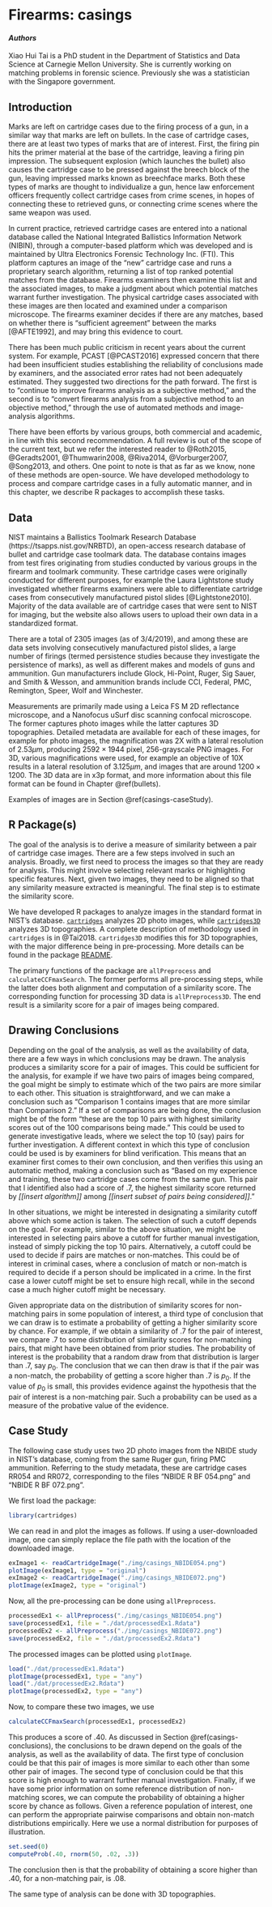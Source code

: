 # Firearms: casings {#casings}

#### *Authors* {-}
Xiao Hui Tai is a PhD student in the Department of Statistics and Data Science at Carnegie Mellon University. She is currently working on matching problems in forensic science. Previously she was a statistician with the Singapore government.

## Introduction

Marks are left on cartridge cases due to the firing process of a gun, in a similar way that marks are left on bullets. In the case of cartridge cases, there are at least two types of marks that are of interest. First, the firing pin hits the primer material at the base of the cartridge, leaving a firing pin impression. The subsequent explosion (which launches the bullet) also causes the cartridge case to be pressed against the breech block of the gun, leaving impressed marks known as breechface marks. Both these types of marks are thought to individualize a gun, hence law enforcement officers frequently collect cartridge cases from crime scenes, in hopes of connecting these to retrieved guns, or connecting crime scenes where the same weapon was used.

In current practice, retrieved cartridge cases are entered into a national database called the National Integrated Ballistics Information Network (NIBIN), through a computer-based platform which was developed and is maintained by Ultra Electronics Forensic Technology Inc. (FTI). This platform captures an image of the "new" cartridge case and runs a proprietary search algorithm, returning a list of top ranked potential matches from the database. Firearms examiners then examine this list and the associated images, to make a judgment about which potential matches warrant further investigation. The physical cartridge cases associated with these images are then located and examined under a comparison microscope. The firearms examiner decides if there are any matches, based on whether there is "sufficient agreement" between the marks [@AFTE1992], and may bring this evidence to court.

There has been much public criticism in recent years about the current system. For example, PCAST [@PCAST2016] expressed concern that there had been insufficient studies establishing the reliability of conclusions made by examiners, and the associated error rates had not been adequately estimated. They suggested two directions for the path forward. The first is to "continue to improve firearms analysis as a subjective method," and the second is to "convert firearms analysis from a subjective method to an objective method," through the use of automated methods and image-analysis algorithms.

There have been efforts by various groups, both commercial and academic, in line with this second recommendation. A full review is out of the scope of the current text, but we refer the interested reader to @Roth2015, @Geradts2001, @Thumwarin2008, @Riva2014, @Vorburger2007, @Song2013, and others. One point to note is that as far as we know, none of these methods are open-source. We have developed methodology to process and compare cartridge cases in a fully automatic manner, and in this chapter, we describe R packages to accomplish these tasks.


## Data 
NIST maintains a Ballistics Toolmark Research Database (https://tsapps.nist.gov/NRBTD), an open-access research database of bullet and cartridge case toolmark data. The database contains images from test fires originating from studies conducted by various groups in the firearm and toolmark community. These cartridge cases were originally conducted for different purposes, for example the Laura Lightstone study investigated whether firearms examiners were able to differentiate cartridge cases from consecutively manufactured pistol slides [@Lightstone2010]. Majority of the data available are of cartridge cases that were sent to NIST for imaging, but the website also allows users to upload their own data in a standardized format.

There are a total of 2305 images (as of 3/4/2019), and among these are data sets involving consecutively manufactured pistol slides, a large number of firings (termed persistence studies because they investigate the persistence of marks), as well as different makes and models of guns and ammunition. Gun manufacturers include Glock, Hi-Point, Ruger, Sig Sauer, and Smith \& Wesson, and ammunition brands include CCI, Federal, PMC, Remington, Speer, Wolf and Winchester.

Measurements are primarily made using a Leica FS M 2D reflectance microscope, and a Nanofocus uSurf disc scanning confocal microscope. The former captures photo images while the latter captures 3D topographies. Detailed metadata are available for each of these images, for example for photo images, the magnification was 2X with a lateral resolution of $2.53 \mu m$, producing $2592 \times 1944$ pixel, 256-grayscale PNG images. For 3D, various magnifications were used, for example an objective of 10X results in a lateral resolution of $3.125 \mu m$, and images that are around $1200 \times 1200$. The 3D data are in x3p format, and more information about this file format can be found in Chapter \@ref(bullets). 

Examples of images are in Section \@ref(casings-caseStudy).


## R Package(s)
The goal of the analysis is to derive a measure of similarity between a pair of cartridge case images. There are a few steps involved in such an analysis. Broadly, we first need to process the images so that they are ready for analysis. This might involve selecting relevant marks or highlighting specific features. Next, given two images, they need to be aligned so that any similarity measure extracted is meaningful. The final step is to estimate the similarity score.

We have developed R packages to analyze images in the standard format in NIST's database. [`cartridges`](https://github.com/xhtai/cartridges) analyzes 2D photo images, while [`cartridges3D`](https://github.com/xhtai/cartridges3D) analyzes 3D topographies. A complete description of methodology used in `cartridges` is in @Tai2018. `cartridges3D` modifies this for 3D topographies, with the major difference being in pre-processing. More details can be found in the package [README](https://github.com/xhtai/cartridges3D).

The primary functions of the package are `allPreprocess` and `calculateCCFmaxSearch`. The former performs all pre-processing steps, while the latter does both alignment and computation of a similarity score. The corresponding function for processing 3D data is `allPreprocess3D`. The end result is a similarity score for a pair of images being compared. 

## Drawing Conclusions {#casings-conclusions}
Depending on the goal of the analysis, as well as the availability of data, there are a few ways in which conclusions may be drawn. The analysis produces a similarity score for a pair of images. This could be sufficient for the analysis, for example if we have two pairs of images being compared, the goal might be simply to estimate which of the two pairs are more similar to each other. This situation is straightforward, and we can make a conclusion such as "Comparison 1 contains images that are more similar than Comparison 2." If a set of comparisons are being done, the conclusion might be of the form "these are the top 10 pairs with highest similarity scores out of the 100 comparisons being made." This could be used to generate investigative leads, where we select the top 10 (say) pairs for further investigation. A different context in which this type of conclusion could be used is by examiners for blind verification. This means that an examiner first comes to their own conclusion, and then verifies this using an automatic method, making a conclusion such as "Based on my experience and training, these two cartridge cases come from the same gun. This pair that I identified also had a score of .7, the highest similarity score returned by *[[insert algorithm]]* among *[[insert subset of pairs being considered]]*."

In other situations, we might be interested in designating a similarity cutoff above which some action is taken. The selection of such a cutoff depends on the goal. For example, similar to the above situation, we might be interested in selecting pairs above a cutoff for further manual investigation, instead of simply picking the top 10 pairs. Alternatively, a cutoff could be used to decide if pairs are matches or non-matches. This could be of interest in criminal cases, where a conclusion of match or non-match is required to decide if a person should be implicated in a crime. In the first case a lower cutoff might be set to ensure high recall, while in the second case a much higher cutoff might be necessary. 

Given appropriate data on the distribution of similarity scores for non-matching pairs in some population of interest, a third type of conclusion that we can draw is to estimate a probability of getting a higher similarity score by chance. For example, if we obtain a similarity of .7 for the pair of interest, we compare .7 to some distribution of similarity scores for non-matching pairs, that might have been obtained from prior studies. The probability of interest is the probability that a random draw from that distribution is larger than .7, say $p_0$. The conclusion that we can then draw is that if the pair was a non-match, the probability of getting a score higher than .7 is $p_0$. If the value of $p_0$ is small, this provides evidence against the hypothesis that the pair of interest is a non-matching pair. Such a probability can be used as a measure of the probative value of the evidence.


## Case Study {#casings-caseStudy}
The following case study uses two 2D photo images from the NBIDE study in NIST's database, coming from the same Ruger gun, firing PMC ammunition. Referring to the study metadata, these are cartridge cases RR054 and RR072, corresponding to the files "NBIDE R BF 054.png" and "NBIDE R BF 072.png".

We first load the package:
```r
library(cartridges)
```

We can read in and plot the images as follows. If using a user-downloaded image, one can simply replace the file path with the location of the downloaded image.

```r
exImage1 <- readCartridgeImage("./img/casings_NBIDE054.png")
plotImage(exImage1, type = "original")
exImage2 <- readCartridgeImage("./img/casings_NBIDE072.png")
plotImage(exImage2, type = "original")
```

Now, all the pre-processing can be done using `allPreprocess`.

```r
processedEx1 <- allPreprocess("./img/casings_NBIDE054.png")
save(processedEx1, file = "./dat/processedEx1.Rdata")
processedEx2 <- allPreprocess("./img/casings_NBIDE072.png")
save(processedEx2, file = "./dat/processedEx2.Rdata")
```

The processed images can be plotted using `plotImage`.

```r
load("./dat/processedEx1.Rdata")
plotImage(processedEx1, type = "any")
load("./dat/processedEx2.Rdata")
plotImage(processedEx2, type = "any")
```

Now, to compare these two images, we use 

```r
calculateCCFmaxSearch(processedEx1, processedEx2)
```

This produces a score of .40. As discussed in Section \@ref(casings-conclusions), the conclusions to be drawn depend on the goals of the analysis, as well as the availability of data. The first type of conclusion could be that this pair of images is more similar to each other than some other pair of images. The second type of conclusion could be that this score is high enough to warrant further manual investigation. Finally, if we have some prior information on some reference distribution of non-matching scores, we can compute the probability of obtaining a higher score by chance as follows. Given a reference population of interest, one can perform the appropriate pairwise comparisons and obtain non-match distributions empirically. Here we use a normal distribution for purposes of illustration.

```r
set.seed(0)
computeProb(.40, rnorm(50, .02, .3))
```

The conclusion then is that the probability of obtaining a score higher than .40, for a non-matching pair, is .08. 

The same type of analysis can be done with 3D topographies. 


